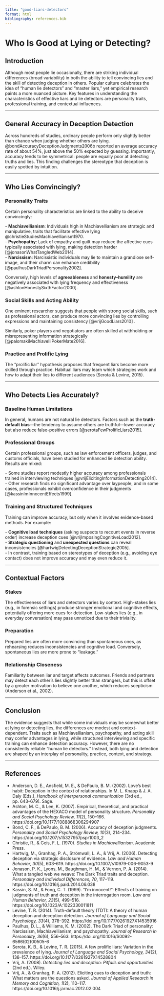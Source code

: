 ```yaml
---
title: "good-liars-detectors"
format: html
bibliography: references.bib
---
```


# Who Is Good at Lying or Detecting?

## Introduction

Although most people lie occasionally, there are striking individual differences (broad variability) in both the ability to tell convincing lies and the skill of detecting deception in others. Popular culture celebrates the idea of “human lie detectors” and “master liars,” yet empirical research paints a more nuanced picture. Key features in understanding the characteristics of effective liars and lie detectors are personality traits, professional training, and contextual influences.

------------------------------------------------------------------------

## General Accuracy in Deception Detection

Across hundreds of studies, ordinary people perform only slightly better than chance when judging whether others are lying. @bondAccuracyDeceptionJudgments2006b reported an average accuracy rate of about 54%, just above the 50% expected by guessing. Importantly, accuracy tends to be symmetrical: people are equally poor at detecting truths and lies. This finding challenges the stereotype that deception is easily spotted by intuition.

------------------------------------------------------------------------

## Who Lies Convincingly?

### Personality Traits

Certain personality characteristics are linked to the ability to deceive convincingly:

\- **Machiavellianism**: Individuals high in Machiavellianism are strategic and manipulative, traits that facilitate effective lying @christieStudiesMachiavellianism1970.\
- **Psychopathy**: Lack of empathy and guilt may reduce the affective cues typically associated with lying, making detection harder [@jonasonWhatTangledWeb2014].\
- **Narcissism**: Narcissistic individuals may lie to maintain a grandiose self-image, and their charm can enhance credibility [@paulhusDarkTriadPersonality2002].

Conversely, high levels of **agreeableness** and **honesty–humility** are negatively associated with lying frequency and effectiveness [@ashtonHonestySixthFactor2000].

### Social Skills and Acting Ability

One eminent researcher suggests that people with strong social skills, such as professional actors, can produce more convincing lies by controlling expressions and maintaining consistency [@vrijGoodLiars2010] .

Similarly, poker players and negotiators are often skilled at withholding or misrepresenting information strategically [@palomakiMachiavelliPokerMate2016].

### Practice and Prolific Lying

The “prolific liar” hypothesis proposes that frequent liars become more skilled through practice. Habitual liars may learn which strategies work and how to adapt their lies to different audiences (Serota & Levine, 2015).

------------------------------------------------------------------------

## Who Detects Lies Accurately?

### Baseline Human Limitations

In general, humans are not natural lie detectors. Factors such as the **truth-default bias**—the tendency to assume others are truthful—lower accuracy but also reduce false-positive errors [@serotaFewProlificLiars2015].

### Professional Groups

Certain professional groups, such as law enforcement officers, judges, and customs officials, have been studied for enhanced lie detection ability. Results are mixed:

\- Some studies report modestly higher accuracy among professionals trained in interviewing techniques [@vrijElicitingInformationDetecting2014].\
- Other research finds no significant advantage over laypeople, and in some cases, professionals exhibit overconfidence in their judgments [@kassinImInnocentEffects1999].

### Training and Structured Techniques

Training can improve accuracy, but only when it involves evidence-based methods. For example:

\- **Cognitive load techniques** (asking suspects to recount events in reverse order) increase deception cues [@vrijImposingCognitiveLoad2012].\
- **Strategic questioning** and **unexpected questions** can reveal inconsistencies [@hartwigDetectingDeceptionStrategic2005].\
- In contrast, training based on stereotypes of deception (e.g., avoiding eye contact) does not improve accuracy and may even reduce it.

------------------------------------------------------------------------

## Contextual Factors

### Stakes

The effectiveness of liars and detectors varies by context. High-stakes lies (e.g., in forensic settings) produce stronger emotional and cognitive effects, potentially offering more cues for detection. Low-stakes lies (e.g., in everyday conversation) may pass unnoticed due to their triviality.

### Preparation

Prepared lies are often more convincing than spontaneous ones, as rehearsing reduces inconsistencies and cognitive load. Conversely, spontaneous lies are more prone to “leakage.”

### Relationship Closeness

Familiarity between liar and target affects outcomes. Friends and partners may detect each other’s lies slightly better than strangers, but this is offset by a greater motivation to believe one another, which reduces scepticism (Anderson et al., 2002).

------------------------------------------------------------------------

## Conclusion

The evidence suggests that while some individuals may be somewhat better at lying or detecting lies, the differences are modest and context-dependent. Traits such as Machiavellianism, psychopathy, and acting skill may confer advantages in lying, while structured interviewing and specific training can enhance detection accuracy. However, there are no consistently reliable “human lie detectors.” Instead, both lying and detection are shaped by an interplay of personality, practice, context, and strategy.

------------------------------------------------------------------------

## References

-   Anderson, D. E., Ansfield, M. E., & DePaulo, B. M. (2002). Love’s best habit: Deception in the context of relationships. In M. L. Knapp & J. A. Daly (Eds.), *Handbook of interpersonal communication* (3rd ed., pp. 643–679). Sage.\
-   Ashton, M. C., & Lee, K. (2007). Empirical, theoretical, and practical advantages of the HEXACO model of personality structure. *Personality and Social Psychology Review, 11*(2), 150–166. https://doi.org/10.1177/1088868306294907\
-   Bond, C. F., & DePaulo, B. M. (2006). Accuracy of deception judgments. *Personality and Social Psychology Review, 10*(3), 214–234. https://doi.org/10.1207/s15327957pspr1003_2\
-   Christie, R., & Geis, F. L. (1970). *Studies in Machiavellianism*. Academic Press.\
-   Hartwig, M., Granhag, P. A., Strömwall, L. A., & Vrij, A. (2006). Detecting deception via strategic disclosure of evidence. *Law and Human Behavior, 30*(5), 603–619. https://doi.org/10.1007/s10979-006-9053-9\
-   Jonason, P. K., Lyons, M., Baughman, H. M., & Vernon, P. A. (2014). What a tangled web we weave: The Dark Triad traits and deception. *Personality and Individual Differences, 70*, 117–119. https://doi.org/10.1016/j.paid.2014.06.038\
-   Kassin, S. M., & Fong, C. T. (1999). “I’m innocent!”: Effects of training on judgments of truth and deception in the interrogation room. *Law and Human Behavior, 23*(5), 499–516. https://doi.org/10.1023/A:1022330011811\
-   Levine, T. R. (2014). Truth-default theory (TDT): A theory of human deception and deception detection. *Journal of Language and Social Psychology, 33*(4), 378–392. https://doi.org/10.1177/0261927X14535916\
-   Paulhus, D. L., & Williams, K. M. (2002). The Dark Triad of personality: Narcissism, Machiavellianism, and psychopathy. *Journal of Research in Personality, 36*(6), 556–563. https://doi.org/10.1016/S0092-6566(02)00505-6\
-   Serota, K. B., & Levine, T. R. (2015). A few prolific liars: Variation in the prevalence of lying. *Journal of Language and Social Psychology, 34*(2), 138–157. https://doi.org/10.1177/0261927X14528804\
-   Vrij, A. (2008). *Detecting lies and deception: Pitfalls and opportunities* (2nd ed.). Wiley.\
-   Vrij, A., & Granhag, P. A. (2012). Eliciting cues to deception and truth: What matters are the questions asked. *Journal of Applied Research in Memory and Cognition, 1*(2), 110–117. https://doi.org/10.1016/j.jarmac.2012.02.004
